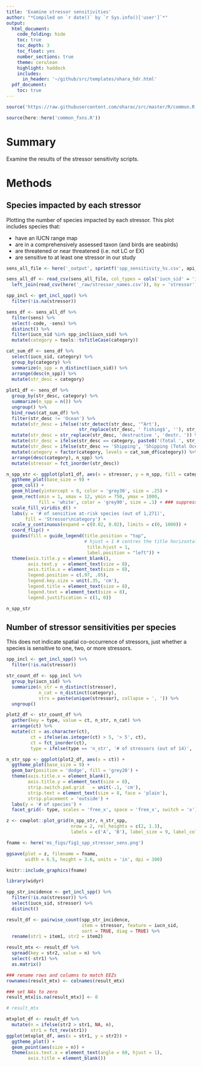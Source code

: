 ```yaml
---
title: 'Examine stressor sensitivities'
author: "*Compiled on `r date()` by `r Sys.info()['user']`*"
output: 
  html_document:
    code_folding: hide
    toc: true
    toc_depth: 3
    toc_float: yes
    number_sections: true
    theme: cerulean
    highlight: haddock
    includes: 
      in_header: '~/github/src/templates/ohara_hdr.html'
  pdf_document:
    toc: true
---
```


``` r
source('https://raw.githubusercontent.com/oharac/src/master/R/common.R')

source(here::here('common_fxns.R'))
```


# Summary

Examine the results of the stressor sensitivity scripts.

# Methods

## Species impacted by each stressor

Plotting the number of species impacted by each stressor.  This plot includes species that:

* have an IUCN range map
* are in a comprehensively assessed taxon (and birds are seabirds)
* are threatened or near threatened (i.e. not LC or EX)
* are sensitive to at least one stressor in our study

```r
sens_all_file <- here('_output', sprintf('spp_sensitivity_%s.csv', api_version))

sens_all_df <- read_csv(sens_all_file, col_types = cols('iucn_sid' = 'i')) %>%
  left_join(read_csv(here('_raw/stressor_names.csv')), by = 'stressor')

spp_incl <- get_incl_spp() %>%
  filter(!is.na(stressor))

sens_df <- sens_all_df %>%
  filter(sens) %>%
  select(-code, -sens) %>%
  distinct() %>%
  filter(iucn_sid %in% spp_incl$iucn_sid) %>%
  mutate(category = tools::toTitleCase(category))

cat_sum_df <- sens_df %>%
  select(iucn_sid, category) %>%
  group_by(category) %>%
  summarize(n_spp = n_distinct(iucn_sid)) %>%
  arrange(desc(n_spp)) %>%
  mutate(str_desc = category)
  
plot1_df <- sens_df %>%
  group_by(str_desc, category) %>%
  summarize(n_spp = n()) %>%
  ungroup() %>%
  bind_rows(cat_sum_df) %>%
  filter(str_desc != 'Ocean') %>%
  mutate(str_desc = ifelse(!str_detect(str_desc, '^Art'), 
                           str_replace(str_desc, ' fishing$', ''), str_desc)) %>%
  mutate(str_desc = str_replace(str_desc, 'destructive ', 'destr. ')) %>%
  mutate(str_desc = ifelse(str_desc == category, paste0('(Total ', str_desc, ')'), str_desc)) %>%
  mutate(str_desc = ifelse(str_desc == 'Shipping', 'Shipping (Total Ocean-Based)', str_desc)) %>%
  mutate(category = factor(category, levels = cat_sum_df$category)) %>%
  arrange(desc(category), n_spp) %>%
  mutate(stressor = fct_inorder(str_desc))

n_spp_str <- ggplot(plot1_df, aes(x = stressor, y = n_spp, fill = category)) +
  ggtheme_plot(base_size = 9) +
  geom_col() +
  geom_hline(yintercept = 0, color = 'grey30', size = .25) +
  geom_rect(xmin = 1, xmax = 12, ymin = 750, ymax = 1000, 
            fill = 'white', color = 'grey90', size = .1) + ### suppress gridlines behind legend
  scale_fill_viridis_d() +
  labs(y = '# of sensitive at-risk species (out of 1,271)',
       fill = 'Stressor\ncategory') +
  scale_y_continuous(expand = c(0.02, 0.02), limits = c(0, 1000)) +
  coord_flip() +
  guides(fill = guide_legend(title.position = "top", 
                             # hjust = 1 # centres the title horizontally
                              title.hjust = 1,
                              label.position = "left")) +
  theme(axis.title.y = element_blank(),
        axis.text.y  = element_text(size = 8),
        axis.title.x = element_text(size = 8),
        legend.position = c(.97, .05),
        legend.key.size = unit(.35, 'cm'),
        legend.title = element_text(size = 8),
        legend.text = element_text(size = 8),
        legend.justification = c(1, 0))

n_spp_str
```

## Number of stressor sensitivities per species

This does not indicate spatial co-occurrence of stressors, just whether a species is sensitive to one, two, or more stressors.

```r

spp_incl <- get_incl_spp() %>%
  filter(!is.na(stressor))

str_count_df <- spp_incl %>%
  group_by(iucn_sid) %>%
  summarize(n_str = n_distinct(stressor),
            n_cat = n_distinct(category),
            strs = paste(unique(stressor), collapse = ', ')) %>%
  ungroup()

plot2_df <- str_count_df %>%
  gather(key = type, value = ct, n_str, n_cat) %>%
  arrange(ct) %>%
  mutate(ct = as.character(ct),
         ct = ifelse(as.integer(ct) > 5, '> 5', ct),
         ct = fct_inorder(ct),
         type = ifelse(type == 'n_str', '# of stressors (out of 14)', '# of categories (out of 4)'))

n_str_spp <- ggplot(plot2_df, aes(x = ct)) +
  ggtheme_plot(base_size = 9) +
  geom_bar(position = 'dodge', fill = 'grey20') +
  theme(axis.title.x = element_blank(),
        axis.title.y = element_text(size = 8),
        strip.switch.pad.grid	= unit(-.1, 'cm'),
        strip.text = element_text(size = 8, face = 'plain'),
        strip.placement = 'outside') +
  labs(y = '# of species') +
  facet_grid(~ type, scales = 'free_x', space = 'free_x', switch = 'x')
```


``` r
z <- cowplot::plot_grid(n_spp_str, n_str_spp, 
                        nrow = 2, rel_heights = c(2, 1.3),
                        labels = c('A', 'B'), label_size = 9, label_colour = 'grey20')

fname <- here('ms_figs/fig1_spp_stressor_sens.png')

ggsave(plot = z, filename = fname, 
       width = 6.5, height = 3.6, units = 'in', dpi = 300)

knitr::include_graphics(fname)
```

<!-- ## Try a pairwise table to examine # of spp with pairwise combos of stressors -->

```r
library(widyr)

spp_str_incidence <- get_incl_spp() %>%
  filter(!is.na(stressor)) %>%
  select(iucn_sid, stressor) %>%
  distinct()

result_df <- pairwise_count(spp_str_incidence,
                            item = stressor, feature = iucn_sid, 
                            sort = TRUE, diag = TRUE) %>%
  rename(str1 = item1, str2 = item2)

result_mtx <- result_df %>%
  spread(key = str2, value = n) %>%
  select(-str1) %>%
  as.matrix()

### rename rows and columns to match EEZs
rownames(result_mtx) <- colnames(result_mtx)

### set NAs to zero
result_mtx[is.na(result_mtx)] <- 0

# result_mtx

mtxplot_df <- result_df %>%
  mutate(n = ifelse(str2 > str1, NA, n),
         str1 = fct_rev(str1))
ggplot(mtxplot_df, aes(x = str1, y = str2)) +
  ggtheme_plot() +
  geom_point(aes(size = n)) +
  theme(axis.text.x = element_text(angle = 60, hjust = 1),
        axis.title = element_blank())
```
